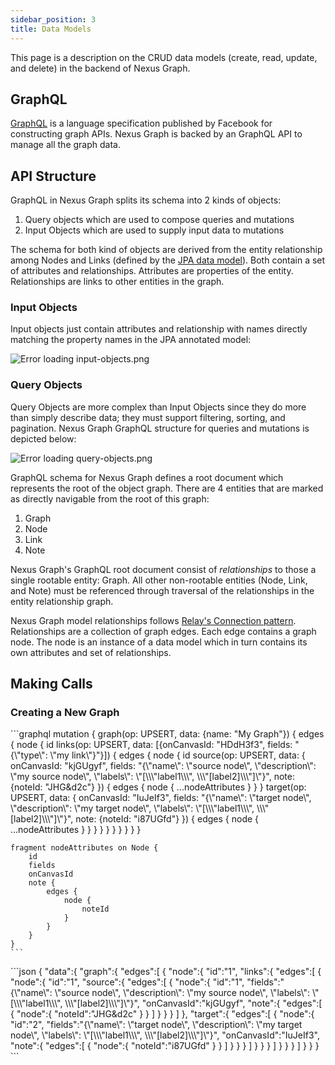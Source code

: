 ```yaml
---
sidebar_position: 3
title: Data Models
---
```




This page is a description on the CRUD data models (create, read, update, and delete) in the backend of Nexus Graph.

GraphQL
-------

[GraphQL] is a language specification published by Facebook for constructing graph APIs. Nexus Graph is backed by an
GraphQL API to manage all the graph data.

API Structure
-------------

GraphQL in Nexus Graph splits its schema into 2 kinds of objects:

1. Query objects which are used to compose queries and mutations
2. Input Objects which are used to supply input data to mutations

The schema for both kind of objects are derived from the entity relationship among Nodes and Links (defined by the
[JPA data model]). Both contain a set of attributes and relationships. Attributes are properties of the entity.
Relationships are links to other entities in the graph.

### Input Objects

Input objects just contain attributes and relationship with names directly matching the property names in the JPA
annotated model:

![Error loading input-objects.png](./img/input-objects.png)

### Query Objects

Query Objects are more complex than Input Objects since they do more than simply describe data; they must support
filtering, sorting, and pagination. Nexus Graph GraphQL structure for queries and mutations is depicted below:

![Error loading query-objects.png](./img/query-objects.png)

GraphQL schema for Nexus Graph defines a root document which represents the root of the object graph. There are 4
entities that are marked as directly navigable from the root of this graph:

1. Graph
2. Node
3. Link
4. Note

Nexus Graph's GraphQL root document consist of _relationships_ to those a single rootable entity: Graph. All other
non-rootable entities (Node, Link, and Note) must be referenced through traversal of the relationships in the entity
relationship graph.

Nexus Graph model relationships follows [Relay's Connection pattern].  Relationships are a collection of graph edges.
Each edge contains a graph node. The node is an instance of a data model which in turn contains its own attributes and
set of relationships.

Making Calls
------------

### Creating a New Graph

<Tabs>
  <TabItem value="request" label="Request" default>
    ```graphql
    mutation {
        graph(op: UPSERT, data: {name: "My Graph"}) {
            edges {
                node {
                    id
                    links(op: UPSERT, data: [{onCanvasId: "HDdH3f3", fields: "{\"type\": \"my link\"}"}]) {
                        edges {
                            node {
                                id
                                source(op: UPSERT, data: {
                                    onCanvasId: "kjGUgyf",
                                    fields: "{\"name\": \"source node\", \"description\": \"my source node\", \"labels\": \"[\\\"label1\\\", \\\"[label2]\\\"]\"}",
                                    note: {noteId: "JHG&d2c"}
                                }) {
                                    edges {
                                        node {
                                            ...nodeAttributes
                                        }
                                    }
                                }
                                target(op: UPSERT, data: {
                                    onCanvasId: "IuJeIf3",
                                    fields: "{\"name\": \"target node\", \"description\": \"my target node\", \"labels\": \"[\\\"label1\\\", \\\"[label2]\\\"]\"}",
                                    note: {noteId: "i87UGfd"}
                                }) {
                                    edges {
                                        node {
                                            ...nodeAttributes
                                        }
                                    }
                                }
                            }
                        }
                    }
                }
            }
        }
    }

    fragment nodeAttributes on Node {
        id
        fields
        onCanvasId
        note {
            edges {
                node {
                    noteId
                }
            }
        }
    }
    ```
  </TabItem>
  <TabItem value="response" label="Response">
    ```json
    {
        "data":{
            "graph":{
                "edges":[
                    {
                        "node":{
                            "id":"1",
                            "links":{
                                "edges":[
                                    {
                                        "node":{
                                            "id":"1",
                                            "source":{
                                                "edges":[
                                                    {
                                                        "node":{
                                                            "id":"1",
                                                            "fields":"{\"name\": \"source node\", \"description\": \"my source node\", \"labels\": \"[\\\"label1\\\", \\\"[label2]\\\"]\"}",
                                                            "onCanvasId":"kjGUgyf",
                                                            "note":{
                                                                "edges":[
                                                                    {
                                                                        "node":{
                                                                            "noteId":"JHG&d2c"
                                                                        }
                                                                    }
                                                                ]
                                                            }
                                                        }
                                                    }
                                                ]
                                            },
                                            "target":{
                                                "edges":[
                                                    {
                                                        "node":{
                                                            "id":"2",
                                                            "fields":"{\"name\": \"target node\", \"description\": \"my target node\", \"labels\": \"[\\\"label1\\\", \\\"[label2]\\\"]\"}",
                                                            "onCanvasId":"IuJeIf3",
                                                            "note":{
                                                                "edges":[
                                                                    {
                                                                        "node":{
                                                                            "noteId":"i87UGfd"
                                                                        }
                                                                    }
                                                                ]
                                                            }
                                                        }
                                                    }
                                                ]
                                            }
                                        }
                                    }
                                ]
                            }
                        }
                    }
                ]
            }
        }
    }
    ```
  </TabItem>
</Tabs>

[GraphQL]: https://graphql.org/
[JPA data model]: https://download.oracle.com/otn-pub/jcp/persistence-2_1-fr-eval-spec/JavaPersistence.pdf?AuthParam=1719199826_ee6dd88167d33fe7e52533421c072552
[Relay's Connection pattern]: http://graphql.org/learn/pagination/
